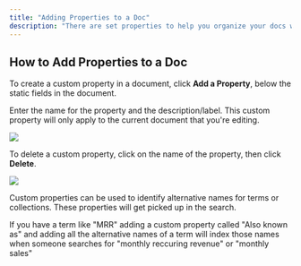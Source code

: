 ```yaml
---
title: "Adding Properties to a Doc"
description: "There are set properties to help you organize your docs within Secoda, but you can also create custom properties to fit your team's needs."
---
```


## How to Add Properties to a Doc

To create a custom property in a document, click **Add a Property**, below the static fields in the document. 

Enter the name for the property and the description/label. This custom property will only apply to the current document that you're editing. 

![](https://3544070331-files.gitbook.io/~/files/v0/b/gitbook-x-prod.appspot.com/o/spaces%2FqxbfBjqa19PllrcxgKxO%2Fuploads%2FlxFXlstUg6mfmVKAAXWw%2FGroup%20593.png?alt=media&token=1fb8502c-adfb-43b5-ac7a-843c0221fb25)

To delete a custom property, click on the name of the property, then click **Delete**. 

![](https://3544070331-files.gitbook.io/~/files/v0/b/gitbook-x-prod.appspot.com/o/spaces%2FqxbfBjqa19PllrcxgKxO%2Fuploads%2F1S6j2kKZvIOdqUeeYGrj%2FScreen%20Shot%202022-04-08%20at%2011.19.00%20AM.png?alt=media&token=518406e9-975b-48ff-8639-1076f58f1d68)

Custom properties can be used to identify alternative names for terms or collections. These properties will get picked up in the search. 

If you have a term like "MRR" adding a custom property called "Also known as" and adding all the alternative names of a term will index those names when someone searches for "monthly reccuring revenue" or "monthly sales" 